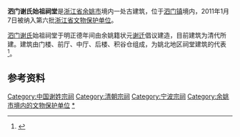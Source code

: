 {{coord|30|10|18|N|121|3|14|E|display=title}}
{{文物保护单位
| 级别 = 省级
| 省区市 = 浙江省
| 图片 = [[File:The_Memorial_Temple_for_the_Family_of_Xie_in_Simen_Town_03_2019-11.jpg|260px]]<br><small>门楼，2019年11月</small>
| 名称 = 泗门谢氏始祖祠堂
| 编号 = 6-109
| 分类 = 古遗址
| 时代 = [[明|明]]—[[清|清]]
| 所在 = [[余姚市|余姚市]]
| 登录 = 2011年1月7日
}}
'''泗门谢氏始祖祠堂'''是[[浙江省|浙江省]][[余姚市|余姚市]]境内一处古建筑，位于[[泗门镇|泗门镇]]境内，2011年1月7日被纳入第六批[[浙江省文物保护单位|浙江省文物保护单位]]。

[[泗门谢氏|泗门谢氏]]始祖祠堂于明正德年间由余姚籍状元[[谢迁|谢迁]]倡议建造，目前建筑为清代所建。建筑由门楼、前厅、中厅、后楼、积谷仓组成，为姚北地区祠堂建筑的代表<ref>{{cite web|url=http://www.nbwb.net/pd_wwbh/info.aspx?Id=21929&type=2|title=泗门谢氏始祖祠堂|publisher=宁波文化遗产保护网|date=2012-03-08|accessdate=2013-06-12|archive-date=2020-10-20|archive-url=https://web.archive.org/web/20201020152259/http://www.nbwb.net/pd_wwbh/info.aspx?Id=21929&type=2|dead-url=no}}</ref>。

== 参考资料 ==
{{reflist}}

{{宁波市境内的浙江省文物保护单位}}
{{Ningbo-stub}}
[[Category:中国谢姓宗祠|Category:中国谢姓宗祠]]
[[Category:清朝宗祠|Category:清朝宗祠]]
[[Category:宁波宗祠|Category:宁波宗祠]]
[[Category:余姚市境内的文物保护单位|Category:余姚市境内的文物保护单位]]
[[Category:餘姚泗門謝氏|*]]